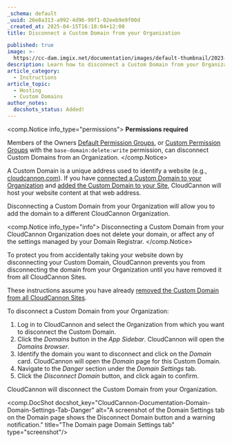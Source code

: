 ```yaml
---
_schema: default
_uuid: 26e8a313-a992-4d96-99f1-02eeb9e9f00d
_created_at: 2025-04-15T16:18:04+12:00
title: Disconnect a Custom Domain from your Organization

published: true
image: >-
  https://cc-dam.imgix.net/documentation/images/default-thumbnail/2023-Q4/CloudCannon-Documentation-Thumbnail.png
description: Learn how to disconnect a Custom Domain from your Organization on CloudCannon.
article_category:
  - Instructions
article_topic:
  - Hosting
  - Custom Domains
author_notes:
  docshots_status: Added!
---
```

<comp.Notice info_type="permissions">
  **Permissions required**

  Members of the Owners [Default Permission Groups](/documentation/articles/what-are-default-permission-groups/), or [Custom Permission Groups](/documentation/articles/what-are-custom-permission-groups/) with the `base-domain:delete:write` permission, can disconnect Custom Domains from an Organization.
</comp.Notice>

A Custom Domain is a unique address used to identify a website (e.g., [cloudcannon.com](https://cloudcannon.com/)). If you have [connected a Custom Domain to your Organization](/documentation/articles/connect-a-custom-domain-to-your-organization/) and [added the Custom Domain to your Site](/documentation/articles/add-a-custom-domain-to-your-site/), CloudCannon will host your website content at that web address.

Disconnecting a Custom Domain from your Organization will allow you to add the domain to a different CloudCannon Organization.

<comp.Notice info_type="info">
  Disconnecting a Custom Domain from your CloudCannon Organization does not delete your domain, or affect any of the settings managed by your Domain Registrar.
</comp.Notice>

To protect you from accidentally taking your website down by disconnecting your Custom Domain, CloudCannon prevents you from disconnecting the domain from your Organization until you have removed it from all CloudCannon Sites.

These instructions assume you have already [removed the Custom Domain from all CloudCannon Sites](/documentation/articles/remove-a-custom-domain-from-your-site/).

To disconnect a Custom Domain from your Organization:

1. Log in to CloudCannon and select the Organization from which you want to disconnect the Custom Domain.
2. Click the *Domains* button in the *App Sidebar*. CloudCannon will open the *Domains browser*.
3. Identify the domain you want to disconnect and click on the *Domain* card. CloudCannon will open the *Domain* page for this Custom Domain.
4. Navigate to the *Danger* section under the *Domain Settings* tab.
5. Click the *Disconnect Domain* button, and click again to confirm.

CloudCannon will disconnect the Custom Domain from your Organization.

<comp.DocShot docshot_key="CloudCannon-Documentation-Domain-Domain-Settings-Tab-Danger" alt="A screenshot of the Domain Settings tab on the Domain page shows the Disconnect Domain button and a warning notification." title="The Domain page Domain Settings tab" type="screenshot"/>